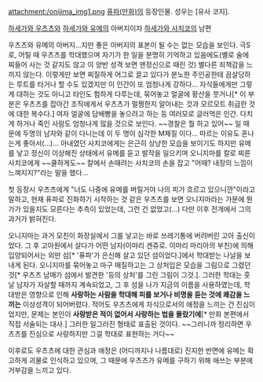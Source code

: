attachment:/onijima_img1.png
[[퓨파(만화)]]의 등장인물. 성우는 [유사 코지].

[[하세가와 우츠츠]]와 [[하세가와 유메]]의 아버지이자 [[하세가와 사치코]]의 남편

우츠츠와 유메의 아버지...지만 좋은 아버지의 표본이 될 수는 없는 모습을 보인다. 극S로, 어릴 때 우츠츠를 학대했으며 자기가 한 일을 분명히 기억하고 있음에도(별로 술에 찌들어 사는 것 같지도 않고 이 양반 성격 보면 맨정신으로 때린 것) 별다른 죄책감을 느끼지 않는다. 이렇게만 보면 찌질하게 어그로 끌고 있다가 분노한 주인공한테 끔살당하는 루트를 타거나 할 수도 있겠지만 이 인간이 또 엄청나게 강하다... 자식들에게만 그렇게 대하는 것도 아니고 타인도 험하게 다루는데, 묶어놓고 얼굴에 황산을 붓거나[* 이 부분은 우츠츠를 잡아간 조직에게서 우츠츠가 멀쩡한지 알아내는 것과 모르모트 취급한 것에 대한 복수다.] 여자 얼굴에 담배빵을 놓으려고 하는 등 여러모로 글러먹은 인간. 다치게 하거나 죽인 사람도 엄청나게 많을 것으로 보인다. ~~경찰은 뭘 하고 있어~~ 일 때문에 두명의 남자와 같이 다니는데 이 두 명이 심각한 M체질 이다... 따르는 이유도 혼나는게 좋아서(...)... 아내였던 사치코에게는 은근히 상냥한 모습을 보이기도 하지만 유메를 낳고 정신이 이상해진 상태에서 유메를 듣고 발작을 일으키며 오니지마를 칼로 찌른 사치코에게 ~~쿨하게도~~ 칼에서 손때려는 사치코의 손을 잡고 "어때? 내장의 느낌이 느껴지지?"라는 말을 했다...

첫 등장시 우츠츠에게 "너도 나중에 유메를 버릴거야 나의 피가 흐르고 있으니깐"이라고 말하고, 현재 퓨파로 진화하기 시작하는 것 같은 우츠츠를 보면 오니지마라는 가문에 뭔가가 있을지도 모른다는 추측이 있었는데, 그런 건 없었고(...) 다만 이후 전개에서 그의 과거가 밝혀진다. 

오니지마는 과거 모친이 화장실에서 그를 낳고는 바로 쓰레기통에 버려버린 고아 출신이었다. 그 후 고아원에서 살다가 어떤 남자(이마리 겐쥬로. 이마리 마리아의 부친)에 의해 입양되어서는 외딴 섬[* '퓨파'가 은신해 살고 있던 섬이었다.]에서 학대받는 나날을 보내게 된다. 오니지마를 묶어놓고 마구 매질하고는 그 상처입은 모습을 그림으로 그렸던 것[* 우츠츠 남매가 섬에서 발견한 '등의 상처'를 그린 그림이 그것.]. 그러한 학대는 훗날 남자가 자살할 때까지 계속되었고, 그 후 섬을 나가 지금의 이름을 사용하였는데, 학대받은 영향으로 인해 '''사랑하는 사람을 학대해 피를 보거나 비명을 듣는 것에 쾌감을 느끼는''' 이상성격이 되어버렸다. 적어도 우츠츠에게 자식으로서의 애정을 느끼는 건 진심이었지만, 문제는 본인이 '''사랑받은 적이 없어서 사랑하는 법을 몰랐기에'''[* 만화 본편에서 직접 서술되는 대사.] 그러한 일그러진 형태로 표출된 것이다. ~~그러니까 정리하면 우츠츠를 진심으로 사랑하지만 그걸 학대로 표현하는 거다~~ 

이후로도 우츠츠에 대한 관심과 애정은 (어디까지나 나름대로) 진지한 반면에 유메는 확고하게 괴물로 인식하고 있으며, 그 때문에 우츠츠가 유메를 구하기 위해 애쓰는 부분에 거부감을 느끼고 있다. 

